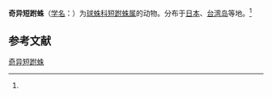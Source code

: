 {{Speciesbox
| name = 奇异短跗蛛
| status = 
| status_system = 
| image = 
| genus = Moneta
| species = mirabilis
| authority = (Boesenberg et Strand, 1906)<ref name='id13182'>{{cite web| url =http://www.bioinfo.cn/db05/BjdwSpecies.php?action=view&id=13182| title =奇异短跗蛛| work =《中国动物物种编目数据库》| publisher =中国科学院微生物研究所| author =中国科学院动物研究所| accessdate =2009-04-28| deadurl =yes| archiveurl =https://web.archive.org/web/20160305051208/http://www.bioinfo.cn/db05/BjdwSpecies.php?action=view&id=13182| archivedate =2016-03-05}}</ref>
}}

'''奇异短跗蛛'''（[[学名|学名]]：{{lang|la|''Moneta mirabilis''}}）为[[球蛛科|球蛛科]][[短跗蛛属|短跗蛛属]]的动物。分布于[[日本|日本]]、[[台湾岛|台湾岛]]等地。<ref name='id13182'/>

== 参考文献 ==
{{reflist}}

{{Wikispecies|Moneta mirabilis}}
{{Taxonbar|from=Q3112745}}

[[Category:短跗蛛属|奇异短跗蛛]]


{{蜘蛛小作品}}